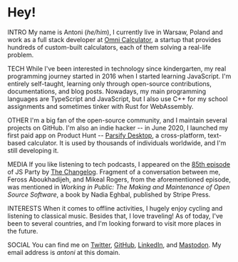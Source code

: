 


# Hey!

INTRO My name is Antoni (*he/him*), I currently live in Warsaw, Poland and work as a full stack developer at [Omni Calculator](https://omnicalculator.com), a startup that provides hundreds of custom-built calculators, each of them solving a real-life problem.

TECH While I've been interested in technology since kindergarten, my real programming journey started in 2016 when I started learning JavaScript. I'm entirely self-taught, learning only through open-source contributions, documentations, and blog posts. Nowadays, my main programming languages are TypeScript and JavaScript, but I also use C++ for my school assignments and sometimes tinker with Rust for WebAssembly.

OTHER I'm a big fan of the open-source community, and I maintain several projects on GitHub. I'm also an indie hacker -- in June 2020, I launched my first paid app on Product Hunt -- [Parsify Desktop](https://parsify.app), a cross-platform, text-based calculator. It is used by thousands of individuals worldwide, and I'm still developing it.

MEDIA If you like listening to tech podcasts, I appeared on the [85th episode](https://changelog.com/jsparty/85) of JS Party by [The Changelog](https://changelog.com). Fragment of a conversation between me, Feross Aboukhadijeh, and Mikeal Rogers, from the aforementioned episode, was mentioned in *Working in Public: The Making and Maintenance of Open Source Software*, a book by Nadia Eghbal, published by Stripe Press.

INTERESTS When it comes to offline activities, I hugely enjoy cycling and listening to classical music. Besides that, I love traveling! As of today, I've been to several countries, and I'm looking forward to visit more places in the future.

SOCIAL You can find me on [Twitter](https://twitter.com/dokwadratu), [GitHub](https://github.com/xxczaki), [LinkedIn](https://linkedin.com/in/akepinski), and [Mastodon](https://mastodon.social/@xxczaki). My email address is *antoni* at this domain.

